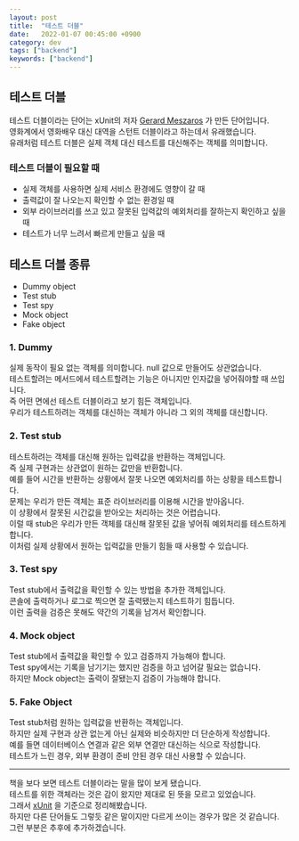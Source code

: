 ```yaml
---
layout: post
title:  "테스트 더블"
date:   2022-01-07 00:45:00 +0900
category: dev
tags: ["backend"]
keywords: ["backend"]
---
```


## 테스트 더블
테스트 더블이라는 단어는 xUnit의 저자 [Gerard Meszaros](http://xunitpatterns.com/gerardmeszaros.html) 가 만든 단어입니다.  
영화계에서 영화배우 대신 대역을 스턴트 더블이라고 하는데서 유래했습니다.  
유래처럼 테스트 더블은 실제 객체 대신 테스트를 대신해주는 객체를 의미합니다.

### 테스트 더블이 필요할 때
- 실제 객체를 사용하면 실제 서비스 환경에도 영향이 갈 때
- 출력값이 잘 나오는지 확인할 수 없는 환경일 때
- 외부 라이브러리를 쓰고 있고 잘못된 입력값의 예외처리를 잘하는지 확인하고 싶을 때
- 테스트가 너무 느려서 빠르게 만들고 싶을 때

## 테스트 더블 종류
- Dummy object
- Test stub
- Test spy
- Mock object
- Fake object

### 1. Dummy
실제 동작이 필요 없는 객체를 의미합니다. null 값으로 만들어도 상관없습니다.  
테스트할려는 메서드에서 테스트할려는 기능은 아니지만 인자값을 넣어줘야할 때 쓰입니다.  
즉 어떤 면에선 테스트 더블이라고 보기 힘든 객체입니다.  
우리가 테스트하려는 객체를 대신하는 객체가 아니라 그 외의 객체를 대신합니다.  

### 2. Test stub
테스트하려는 객체를 대신해 원하는 입력값을 반환하는 객체입니다.  
즉 실제 구현과는 상관없이 원하는 값만을 반환합니다.  
예를 들어 시간을 반환하는 상황에서 잘못 나오면 예외처리를 하는 상황을 테스트합니다.  
문제는 우리가 만든 객체는 표준 라이브러리를 이용해 시간을 받아옵니다.  
이 상황에서 잘못된 시간값을 받아오는 처리하는 것은 어렵습니다.  
이럴 때 stub은 우리가 만든 객체를 대신해 잘못된 값을 넣어줘 예외처리를 테스트하게 합니다.  
이처럼 실제 상황에서 원하는 입력값을 만들기 힘들 때 사용할 수 있습니다.  

### 3. Test spy
Test stub에서 출력값을 확인할 수 있는 방법을 추가한 객체입니다.  
콘솔에 출력하거나 로그로 찍으면 잘 출력됐는지 테스트하기 힘듭니다.  
이런 출력을 검증은 못해도 약간의 기록을 남겨서 확인합니다.  

### 4. Mock object
Test stub에서 출력값을 확인할 수 있고 검증까지 가능해야 합니다.  
Test spy에서는 기록을 남기기는 했지만 검증을 하고 넘어갈 필요는 없습니다.  
하지만 Mock object는 출력이 잘됐는지 검증이 가능해야 합니다.  

### 5. Fake Object
Test stub처럼 원하는 입력값을 반환하는 객체입니다.  
하지만 실제 구현과 상관 없는게 아닌 실제와 비슷하지만 더 단순하게 작성합니다.  
예를 들면 데이터베이스 연결과 같은 외부 연결만 대신하는 식으로 작성합니다.  
테스트가 느린 경우, 외부 환경이 준비 안된 경우 대신 사용할 수 있습니다.  

---
책을 보다 보면 테스트 더블이라는 말을 많이 보게 됐습니다.  
테스트를 위한 객체라는 것은 감이 왔지만 제대로 된 뜻을 모르고 있었습니다.  
그래서 [xUnit](http://xunitpatterns.com/Test%20Double.html) 을 기준으로 정리해봤습니다.  
하지만 다른 단어들도 그렇듯 같은 말이지만 다르게 쓰이는 경우가 많은 것 같습니다.  
그런 부분은 추후에 추가하겠습니다.  
